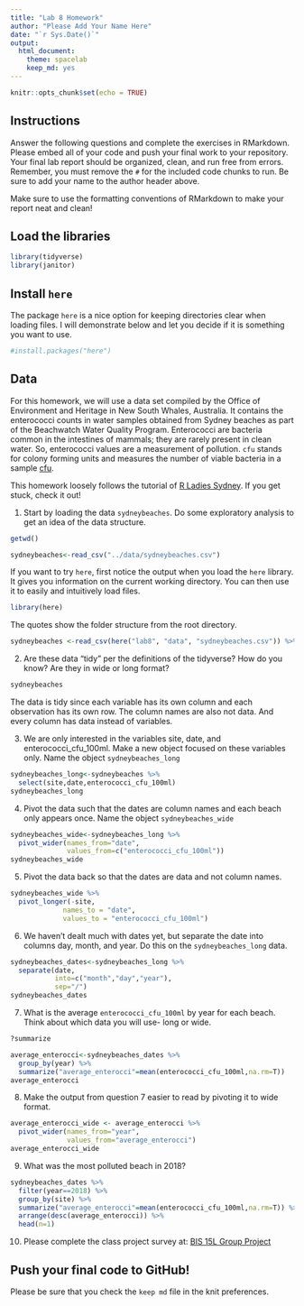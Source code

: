 ```yaml
---
title: "Lab 8 Homework"
author: "Please Add Your Name Here"
date: "`r Sys.Date()`"
output:
  html_document: 
    theme: spacelab
    keep_md: yes
---
```


```r
knitr::opts_chunk$set(echo = TRUE)
```

## Instructions
Answer the following questions and complete the exercises in RMarkdown. Please embed all of your code and push your final work to your repository. Your final lab report should be organized, clean, and run free from errors. Remember, you must remove the `#` for the included code chunks to run. Be sure to add your name to the author header above.  

Make sure to use the formatting conventions of RMarkdown to make your report neat and clean!  

## Load the libraries
```r
library(tidyverse)
library(janitor)
``` 

## Install `here`
The package `here` is a nice option for keeping directories clear when loading files. I will demonstrate below and let you decide if it is something you want to use.  
```r
#install.packages("here")
```

## Data
For this homework, we will use a data set compiled by the Office of Environment and Heritage in New South Whales, Australia. It contains the enterococci counts in water samples obtained from Sydney beaches as part of the Beachwatch Water Quality Program. Enterococci are bacteria common in the intestines of mammals; they are rarely present in clean water. So, enterococci values are a measurement of pollution. `cfu` stands for colony forming units and measures the number of viable bacteria in a sample [cfu](https://en.wikipedia.org/wiki/Colony-forming_unit).   

This homework loosely follows the tutorial of [R Ladies Sydney](https://rladiessydney.org/). If you get stuck, check it out!  

1. Start by loading the data `sydneybeaches`. Do some exploratory analysis to get an idea of the data structure.
```r
getwd()
```

```r
sydneybeaches<-read_csv("../data/sydneybeaches.csv")
```

If you want to try `here`, first notice the output when you load the `here` library. It gives you information on the current working directory. You can then use it to easily and intuitively load files.
```r
library(here)
```

The quotes show the folder structure from the root directory.
```r
sydneybeaches <-read_csv(here("lab8", "data", "sydneybeaches.csv")) %>% janitor::clean_names()
```

2. Are these data "tidy" per the definitions of the tidyverse? How do you know? Are they in wide or long format?
```r
sydneybeaches
```


The data is tidy since each variable has its own column and each observation has its own row. The column names are also not data. And every column has data instead of variables.


3. We are only interested in the variables site, date, and enterococci_cfu_100ml. Make a new object focused on these variables only. Name the object `sydneybeaches_long`
```r
sydneybeaches_long<-sydneybeaches %>% 
  select(site,date,enterococci_cfu_100ml)
sydneybeaches_long
```


4. Pivot the data such that the dates are column names and each beach only appears once. Name the object `sydneybeaches_wide`

```r
sydneybeaches_wide<-sydneybeaches_long %>% 
  pivot_wider(names_from="date",
              values_from=c("enterococci_cfu_100ml"))
sydneybeaches_wide
```



5. Pivot the data back so that the dates are data and not column names.
```r
sydneybeaches_wide %>% 
  pivot_longer(-site,
             names_to = "date",
             values_to = "enterococci_cfu_100ml")
```


6. We haven't dealt much with dates yet, but separate the date into columns day, month, and year. Do this on the `sydneybeaches_long` data.


```r
sydneybeaches_dates<-sydneybeaches_long %>% 
  separate(date,
           into=c("month","day","year"),
           sep="/")
sydneybeaches_dates
```


7. What is the average `enterococci_cfu_100ml` by year for each beach. Think about which data you will use- long or wide.

```r
?summarize
```

```r
average_enterocci<-sydneybeaches_dates %>% 
  group_by(year) %>% 
  summarize("average_enterocci"=mean(enterococci_cfu_100ml,na.rm=T))
average_enterocci
```


8. Make the output from question 7 easier to read by pivoting it to wide format.
```r
average_enterocci_wide <- average_enterocci %>% 
  pivot_wider(names_from="year",
              values_from="average_enterocci")
average_enterocci_wide
```


9. What was the most polluted beach in 2018?


```r
sydneybeaches_dates %>% 
  filter(year==2018) %>% 
  group_by(site) %>% 
  summarize("average_enterocci"=mean(enterococci_cfu_100ml,na.rm=T)) %>% 
  arrange(desc(average_enterocci)) %>% 
  head(n=1)
```


10. Please complete the class project survey at: [BIS 15L Group Project](https://forms.gle/H2j69Z3ZtbLH3efW6)


## Push your final code to GitHub!
Please be sure that you check the `keep md` file in the knit preferences.   